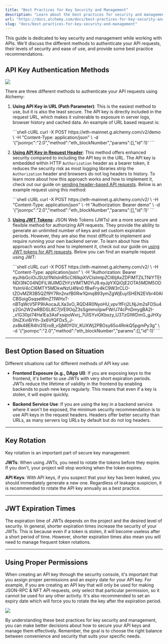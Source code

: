 ```yaml
---
title: "Best Practices for Key Security and Management"
description: "Learn about the best practices for security and management of your keys."
url: "https://docs.alchemy.com/docs/best-practices-for-key-security-and-management"
slug: "docs/best-practices-for-key-security-and-management"
---
```


This guide is dedicated to key security and management while working with APIs. We'll discuss the different methods to authenticate your API requests, their levels of security and ease of use, and provide some best practice recommendations.

## API Key Authentication Methods

![](ec60f77-visual.png)

There are three different methods to authenticate your API requests using Alchemy:

1. **Using API Key in URL (Path Parameter)**: This is the easiest method to use, but it is also the least secure. The API key is directly included in the request URL, which makes it vulnerable to exposure in server logs, browser history and cached data. An example of URL based request is:

   <CodeGroup>
     ```shell cURL
     curl -X POST https://eth-mainnet.g.alchemy.com/v2/demo \
     -H "Content-Type: application/json" \
     -d '{"jsonrpc":"2.0","method":"eth_blockNumber","params":[],"id":1}'
     ```
   </CodeGroup>

2. **[Using API Key in Request Header](/docs/how-to-use-api-keys-in-http-headers)**: This method offers enhanced security compared to including the API key in the URL. The API key is embedded within HTTP `Authorization` header as a bearer token, it reduces the security risk as most logging libraries strip the `Authorization` header and browsers do not log headers to history. To learn more about how this approach works and how to implement it, check out our guide on [sending header-based API requests](/docs/how-to-use-api-keys-in-http-headers). Below is an example request using this method:

   <CodeGroup>
     ```shell cURL
     curl -X POST https://eth-mainnet.g.alchemy.com/v2/ \
     -H "Content-Type: application/json" \
     -H "Authorization: Bearer demo" \
     -d '{"jsonrpc":"2.0","method":"eth_blockNumber","params":[],"id":1}'
     ```
   </CodeGroup>

3. **[Using JWT Tokens](/docs/how-to-use-jwts-for-api-requests)**: JSON Web Tokens (JWTs) are a more secure and flexible method for authorizing API requests. They provide the ability to generate an unlimited number of keys and set custom expiration periods. However, they are also the most difficult to implement and require running your own backend server. To learn about how this approach works and how to implement it, check out our guide on [using JWT tokens for API requests](/docs/how-to-use-jwts-for-api-requests). Below you can find an example request using JWT:

   <CodeGroup>
     ```shell cURL
     curl -X POST https://eth-mainnet.g.alchemy.com/v2/ \
     -H "Content-Type: application/json" \
     -H "Authorization: Bearer eyJhbGciOiJSUzI1NiIsInR5cCI6IkpXVCIsImtpZCI6IjAxZDFlMTZiLTNlYTEtNDI3NC04NDFiLWJlMDZhYzVlMTM0YiJ9.eyJpYXQiOjE2OTA5MDM5ODYsImV4cCI6MTY5MDkwNzU4Nn0.fBwFry4kC9W3rCLO-tZOvMZR3B5QZf9Y7Rn2nxfB0Rw1Qmq893ymZgWjEuylSHEN2EVbr40AICBSoigGsqseWmZ11WHxT-nBTqWcV5FP9IiAocaJLXa3xO_RQD4R0NyoHU_vpv1fFrj2LNjJm2sFDSu4y2Gn2W2wRBDSL8C7jVE9OqZ3sSgmmoIpwFWrU74cPnDmygBA2I-_x1G30pI74Ha1Ea3AsFxsipoWxrj_7UISYviGKbxzy_U3TzGIWDmG_gJHXy0hiZXvi6iYlh-3x6VfQFDx5_J-zx8k48ER4hi31EroB_vSjM0YGV_KUXWj2PBOsy65o4RnkQ5pgmPy3g" \
     -d '{"jsonrpc":"2.0","method":"eth_blockNumber","params":[],"id":1}'
     ```
   </CodeGroup>

***

## Best Option Based on Situation

Different situations call for different methods of API key use:

* **Frontend Exposure (e.g., DApp UI)**: If you are exposing keys to the frontend, it's better to use JWTs with very short expiration periods. JWTs reduce the lifetime of validity in the frontend by enabling backends to push new keys regularly. This means that even if a key is stolen, it will expire quickly.

* **Backend Service Use**: If you are using the key in a backend service where it won't be exposed, the minimum security recommendation is to use API keys in the request headers. Headers offer better security than URLs, as many servers log URLs by default but do not log headers.

***

## Key Rotation

Key rotation is an important part of secure key management:

**JWTs**: When using JWTs, you need to rotate the tokens before they expire. If you don't, your project will stop working when the token expires.

**API Keys**: With API keys, if you suspect that your key has been leaked, you should immediately generate a new one. Regardless of leakage suspicion, it is recommended to rotate the API key annually as a best practice.

***

## JWT Expiration Times

The expiration time of JWTs depends on the project and the desired level of security. In general, shorter expiration times increase the security of your JWTs. This is because even if a token is stolen, it will become useless after a short period of time. However, shorter expiration times also mean you will need to manage frequent token rotations.

***

## Using Proper Permissions

When creating an API key through the security console, it's important that you assign proper permissions and an expiry date for your API key. For example, if you are creating an API key that will only be used for making JSON-RPC & NFT API requests, only select that particular permission, so it cannot be used for any other activity. It's also recommended to set an expiry date which will force you to rotate the key after the expiration period.

![](a452d0e-image.png)

By understanding these best practices for key security and management, you can make better decisions about how to secure your API keys and manage them effectively. Remember, the goal is to choose the right balance between convenience and security that suits your specific needs.
